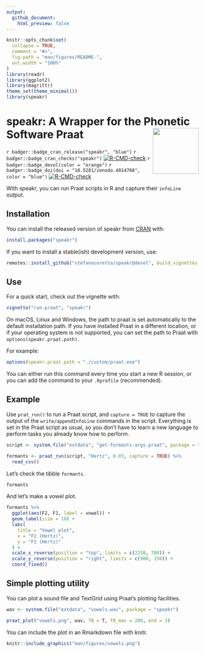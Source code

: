 ```yaml
---
output:
  github_document:
    html_preview: false
---
```


<!-- README.md is generated from README.Rmd. Please edit that file -->

```r
knitr::opts_chunk$set(
  collapse = TRUE,
  comment = "#>",
  fig.path = "man/figures/README-",
  out.width = "100%"
)
library(readr)
library(ggplot2)
library(magrittr)
theme_set(theme_minimal())
library(speakr)
```

# speakr: A Wrapper for the Phonetic Software Praat <img src='man/figures/logo.png' style="float: right;" height="120" />

<!-- badges: start -->
`r badger::badge_cran_release("speakr", "blue")`
`r badger::badge_cran_checks("speakr")`
[![R-CMD-check](https://github.com/stefanocoretta/speakr/workflows/R-CMD-check/badge.svg)](https://github.com/stefanocoretta/speakr/actions)
`r badger::badge_devel(color = "orange")`
`r badger::badge_doi(doi = "10.5281/zenodo.4014768", color = "blue")`
[![R-CMD-check](https://github.com/stefanocoretta/speakr/actions/workflows/R-CMD-check.yaml/badge.svg)](https://github.com/stefanocoretta/speakr/actions/workflows/R-CMD-check.yaml)
<!-- badges: end -->

With speakr, you can run Praat scripts in R and capture their `infoLine` output.

## Installation

You can install the released version of speakr from [CRAN](https://CRAN.R-project.org) with:

``` r
install.packages("speakr")
```

If you want to install a stable(ish) development version, use:

``` r
remotes::install_github("stefanocoretta/speakr@devel", build_vignettes = TRUE)
```

## Use

For a quick start, check out the vignette with:

``` r
vignette("run-praat", "speakr")
```

On macOS, Linux and Windows, the path to praat is set automatically to the default installation path.
If you have installed Praat in a different location, or if your operating system is not supported, you can set the path to Praat with `options(speakr.praat.path)`.

For example:

``` r
options(speakr.praat.path = "./custom/praat.exe")
```

You can either run this command every time you start a new R session, or you can add the command to your `.Rprofile` (recommended).

## Example

Use `prat_run()` to run a Praat script, and `capture = TRUE` to capture the output of the `write/appendInfoLine` commands in the script.
Everything is set in the Praat script as usual, so you don't have to learn a new language to perform tasks you already know how to perform.

```r
script <- system.file("extdata", "get-formants-args.praat", package = "speakr")

formants <- praat_run(script, "Hertz", 0.03, capture = TRUE) %>%
  read_csv()
```

Let's check the tibble `formants`.

```r
formants
```

And let's make a vowel plot.

```r
formants %>%
  ggplot(aes(F2, F1, label = vowel)) +
  geom_label(size = 10) +
  labs(
    title = "Vowel plot",
    x = "F2 (Hertz)",
    y = "F1 (Hertz)"
  ) +
  scale_x_reverse(position = "top", limits = c(2250, 700)) +
  scale_y_reverse(position = "right", limits = c(900, 150)) +
  coord_fixed()
```

## Simple plotting utility

You can plot a sound file and TextGrid using Praat's plotting facilities.

```r
wav <- system.file("extdata", "vowels.wav", package = "speakr")

praat_plot("vowels.png", wav, f0 = T, f0_max = 200, end = 3)
```

You can include the plot in an Rmarkdown file with knitr.

```r
knitr::include_graphics("man/figures/vowels.png")
```

